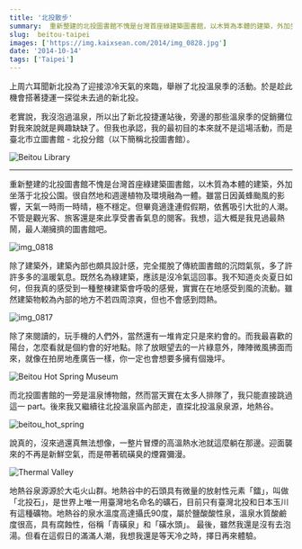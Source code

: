 ```yaml
---
title: '北投散步'
summary:  重新整建的北投圖書館不愧是台灣首座綠建築圖書館，以木質為本體的建築，外加坐落于北投公園。很自然地和週邊植物及環境融為一體。
slug:  beitou-taipei
images: ['https://img.kaixsean.com/2014/img_0828.jpg']
date: '2014-10-14'
tags: ['Taipei']
---
```

上周六耳聞新北投為了迎接涼冷天氣的來臨，舉辦了北投溫泉季的活動。於是趁此機會搭著捷運一探從未去過的新北投。

老實說，我沒泡過溫泉，所以出了新北投捷運站後，旁邊的那些溫泉季的促銷攤位對我來說就是興趣缺缺了。但我也承認，我的最初目的本來就不是這場活動，而是臺北市立圖書館 - 北投分館（以下簡稱北投圖書館）。

![Beitou Library](https://img.kaixsean.com/2014/img_0828.jpg)

---
重新整建的北投圖書館不愧是台灣首座綠建築圖書館，以木質為本體的建築，外加坐落于北投公園。很自然地和週邊植物及環境融為一體。雖當日因黃蜂颱風的影響，天氣一時雨一時晴，極不穩定。但畢竟適逢連假假期，依舊吸引大批的人潮。不管是觀光客、旅客還是來此享受書香氣息的閱客。我想，這大概是我見過最熱鬧，最人潮擁擠的圖書館吧。

![img_0818](https://img.kaixsean.com/2014/img_0818.jpg)

除了建築外，建築內部也頗具設計感，完全擺脫了傳統圖書館的沉悶氣氛，多了許許多多的溫暖氣息。既然名為綠建築，應該是沒冷氣這回事。我不知道炎炎夏日如何，但我真的感受到一種整棟建築會呼吸的感覺，實實在在地感受到風的流動。雖然建築物較為內部的地方不若四周涼爽，但也不會感到悶熱。

![img_0817](https://img.kaixsean.com/2014/img_0817.jpg)

除了來閱讀的，玩手機的人們外，當然還有一堆肯定只是來約會的。而我最喜歡的陽台，怎麼看就是個約會的好地點。除了放眼望去的一片綠意外，陣陣微風拂面而來，就像在拍房地產廣告一樣，你一定也會想要多擁有個幾坪。

![Beitou Hot Spring Museum](https://img.kaixsean.com/2014/img_0843.jpg)

而北投圖書館的一旁是溫泉博物館，然而當天實在太多人排隊了，我只能直接跳過這一 part。後來我又繼續往北投溫泉區內部走，直探北投溫泉泉源，地熱谷。

![beitou_hot_spring](https://img.kaixsean.com/2014/img_0863.jpg)

說真的，沒來過還真無法想像，一整片冒煙的高溫熱水池就這麼躺在那邊。迎面襲來的不再是新鮮空氣，而是帶著硫磺臭的煙霧彌漫。 

![Thermal Valley](https://img.kaixsean.com/2014/img_0847.jpg)

地熱谷泉源源於大屯火山群。地熱谷中的石頭具有微量的放射性元素「鐳」，叫做「北投石」，是世界上唯一用臺灣地名命名的礦石，目前只有臺灣北投和日本玉川有這種礦物。地熱谷的泉水溫度高達攝氏90度，屬於鹽酸酸性泉，溫泉水質酸鹼度很高，具有腐蝕性，俗稱「青磺泉」和「磺水頭」。 最後，雖然我還是沒有去泡湯。但看在這假日的滿滿人潮，我想我還是等天冷之時，擇日再來體驗。